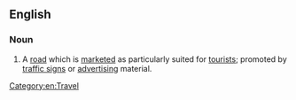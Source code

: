 ==English==

===Noun===
{{head|en|noun}}

# A [[road]] which is [[marketed]] as particularly suited for [[tourist]]s; promoted by [[traffic sign]]s or [[advertising]] material.

[[Category:en:Travel]]